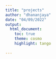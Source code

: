 ```yaml
---
title: "projects"
author: "dhananjaya"
date: "04/09/2022"
output: 
  html_document:
    toc: true
    theme: cosmo
    highlight: tango
    
---
```

